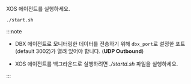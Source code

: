 XOS 에이전트를 실행하세요.

```bash
./start.sh
```

:::note

* DBX 에이전트로 모니터링한 데이터를 전송하기 위해 `dbx_port`로 설정한 포트(default 3002)가 열려 있어야 합니다. (**UDP Outbound**)

* XOS 에이전트를 백그라운드로 실행하려면 *./startd.sh* 파일을 실행하세요.

:::